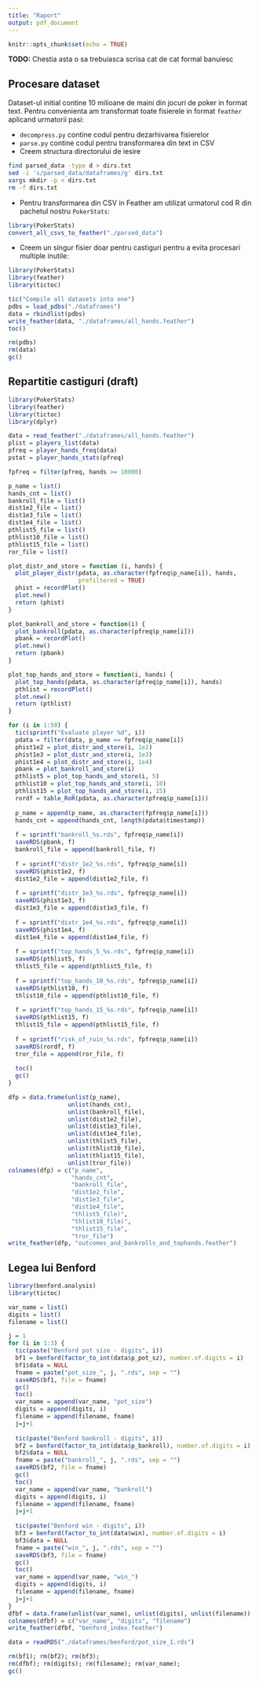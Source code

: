 ```yaml
---
title: "Raport"
output: pdf_document
---
```


```r
knitr::opts_chunk$set(echo = TRUE)
```

**TODO:** Chestia asta o sa trebuiasca scrisa cat de cat formal banuiesc

## Procesare dataset
Dataset-ul initial contine 10 milioane de maini din jocuri de poker in format text. Pentru convenienta am transformat toate fisierele in format `feather` aplicand urmatorii pasi:

* `decompress.py` contine codul pentru dezarhivarea fisierelor
* `parse.py` contine codul pentru transformarea din text in CSV
* Creem structura directorului de iesire
```bash
find parsed_data -type d > dirs.txt
sed -i 's/parsed_data/dataframes/g' dirs.txt
xargs mkdir -p < dirs.txt
rm -f dirs.txt
```
* Pentru transformarea din CSV in Feather am utilizat urmatorul cod R din pachetul nostru `PokerStats`:
```r
library(PokerStats)
convert_all_csvs_to_feather("./parsed_data")
```

* Creem un singur fisier doar pentru castiguri pentru a evita procesari multiple inutile:
```r
library(PokerStats)
library(feather)
library(tictoc)

tic("Compile all datasets into one")
pdbs = load_pdbs("./dataframes")
data = rbindlist(pdbs)
write_feather(data, "./dataframes/all_hands.feather")
toc()

rm(pdbs)
rm(data)
gc()
```

## Repartitie castiguri (draft)

```r
library(PokerStats)
library(feather)
library(tictoc)
library(dplyr)

data = read_feather("./dataframes/all_hands.feather")
plist = players_list(data)
pfreq = player_hands_freq(data)
pstat = player_hands_stats(pfreq)

fpfreq = filter(pfreq, hands >= 10000)

p_name = list()
hands_cnt = list()
bankroll_file = list()
dist1e2_file = list()
dist1e3_file = list()
dist1e4_file = list()
pthlist5_file = list()
pthlist10_file = list()
pthlist15_file = list()
ror_file = list()

plot_distr_and_store = function (i, hands) {
  plot_player_distr(pdata, as.character(fpfreq$p_name[i]), hands,
                    prefiltered = TRUE)
  phist = recordPlot()
  plot.new()
  return (phist)
}

plot_bankroll_and_store = function(i) {
  plot_bankroll(pdata, as.character(pfreq$p_name[i]))
  pbank = recordPlot()
  plot.new()
  return (pbank)
}

plot_top_hands_and_store = function(i, hands) {
  plot_top_hands(pdata, as.character(pfreq$p_name[i]), hands)
  pthlist = recordPlot()
  plot.new()
  return (pthlist)
}

for (i in 1:50) {
  tic(sprintf("Evaluate player %d", i))
  pdata = filter(data, p_name == fpfreq$p_name[i])
  phist1e2 = plot_distr_and_store(i, 1e2)
  phist1e3 = plot_distr_and_store(i, 1e3)
  phist1e4 = plot_distr_and_store(i, 1e4)
  pbank = plot_bankroll_and_store(i)
  pthlist5 = plot_top_hands_and_store(i, 5)
  pthlist10 = plot_top_hands_and_store(i, 10)
  pthlist15 = plot_top_hands_and_store(i, 15)
  rordf = table_RoR(pdata, as.character(pfreq$p_name[i]))
  
  p_name = append(p_name, as.character(fpfreq$p_name[i]))
  hands_cnt = append(hands_cnt, length(pdata$timestamp))
  
  f = sprintf("bankroll_%s.rds", fpfreq$p_name[i])
  saveRDS(pbank, f)
  bankroll_file = append(bankroll_file, f)
  
  f = sprintf("distr_1e2_%s.rds", fpfreq$p_name[i])
  saveRDS(phist1e2, f)
  dist1e2_file = append(dist1e2_file, f)
  
  f = sprintf("distr_1e3_%s.rds", fpfreq$p_name[i])
  saveRDS(phist1e3, f)
  dist1e3_file = append(dist1e3_file, f)
  
  f = sprintf("distr_1e4_%s.rds", fpfreq$p_name[i])
  saveRDS(phist1e4, f)
  dist1e4_file = append(dist1e4_file, f)
  
  f = sprintf("top_hands_5_%s.rds", fpfreq$p_name[i])
  saveRDS(pthlist5, f)
  thlist5_file = append(pthlist5_file, f)
  
  f = sprintf("top_hands_10_%s.rds", fpfreq$p_name[i])
  saveRDS(pthlist10, f)
  thlist10_file = append(pthlist10_file, f)
  
  f = sprintf("top_hands_15_%s.rds", fpfreq$p_name[i])
  saveRDS(pthlist15, f)
  thlist15_file = append(pthlist15_file, f)
  
  f = sprintf("risk_of_ruin_%s.rds", fpfreq$p_name[i])
  saveRDS(rordf, f)
  tror_file = append(ror_file, f)
  
  toc()
  gc()
}

dfp = data.frame(unlist(p_name), 
                 unlist(hands_cnt), 
                 unlist(bankroll_file),
                 unlist(dist1e2_file),
                 unlist(dist1e3_file),
                 unlist(dist1e4_file),
                 unlist(thlist5_file),
                 unlist(thlist10_file),
                 unlist(thlist15_file),
                 unlist(tror_file))
colnames(dfp) = c("p_name",
                  "hands_cnt",
                  "bankroll_file",
                  "dist1e2_file",
                  "dist1e3_file",
                  "dist1e4_file",
                  "thlist5_file)",
                  "thlist10_file)",
                  "thlist15_file",
                  "tror_file")
write_feather(dfp, "outcomes_and_bankrolls_and_tophands.feather")
```

## Legea lui Benford

```r
library(benford.analysis)
library(tictoc)

var_name = list()
digits = list()
filename = list()

j = 1
for (i in 1:3) {
  tic(paste("Benford pot size - digits", i))
  bf1 = benford(factor_to_int(data$p_pot_sz), number.of.digits = i)
  bf1$data = NULL
  fname = paste("pot_size_", j, ".rds", sep = "")
  saveRDS(bf1, file = fname)
  gc()
  toc()
  var_name = append(var_name, "pot_size")
  digits = append(digits, i)
  filename = append(filename, fname)
  j=j+1
  
  tic(paste("Benford bankroll - digits", i))
  bf2 = benford(factor_to_int(data$p_bankroll), number.of.digits = i)
  bf2$data = NULL
  fname = paste("bankroll_", j, ".rds", sep = "")
  saveRDS(bf2, file = fname)
  gc()
  toc()
  var_name = append(var_name, "bankroll")
  digits = append(digits, i)
  filename = append(filename, fname)
  j=j+1
  
  tic(paste("Benford win - digits", i))
  bf3 = benford(factor_to_int(data$win), number.of.digits = i)
  bf3$data = NULL
  fname = paste("win_", j, ".rds", sep = "")
  saveRDS(bf3, file = fname)
  gc()
  toc()
  var_name = append(var_name, "win_")
  digits = append(digits, i)
  filename = append(filename, fname)
  j=j+1
}
dfbf = data.frame(unlist(var_name), unlist(digits), unlist(filename))
colnames(dfbf) = c("var_name", "digits", "filename")
write_feather(dfbf, "benford_index.feather")

data = readRDS("./dataframes/benford/pot_size_1.rds")

rm(bf1); rm(bf2); rm(bf3);
rm(dfbf); rm(digits); rm(filename); rm(var_name);
gc()
```
